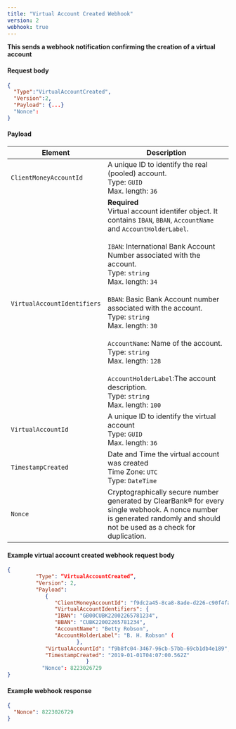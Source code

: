 ```yaml
---
title: "Virtual Account Created Webhook"
version: 2
webhook: true
---
```


**This sends a webhook notification confirming the creation of a virtual account**

#### Request body

```json
{
  "Type":"VirtualAccountCreated",
  "Version":2,
  "Payload": {...}
  "Nonce":
}
```

#### Payload
| Element                     | Description                                                                                                                                                                                        |
|-----------------------------|----------------------------------------------------------------------------------------------------------------------------------------------------------------------------------------------------|
| `ClientMoneyAccountId`      | A unique ID to identify the real (pooled) account.<br /> Type: `GUID`<br /> Max. length: `36`                                                                |
| `VirtualAccountIdentifiers` | **Required**<br />Virtual account identifer object. It contains `IBAN`, `BBAN`, `AccountName` and `AccountHolderLabel`. <br /><br />`IBAN`: International Bank Account Number associated with the account.<br /> Type: `string`  <br /> Max. length: `34` <br /><br />  `BBAN`: Basic Bank Account number associated with the account.<br /> Type: `string` <br /> Max. length: `30` <br /><br />`AccountName`: Name of the account. <br /> Type: `string`<br /> Max. length: `128`<br /><br />`AccountHolderLabel`:The account description. <br /> Type: `string` <br /> Max. length: `100` |
| `VirtualAccountId`          | A unique ID to identify the virtual account <br />Type: `GUID` <br /> Max. length: `36`                                                                                                           |
| `TimestampCreated`          | Date and Time the virtual account was created<br /> Time Zone: `UTC`<br /> Type: `DateTime`                                                                                                         |
| `Nonce`                 | Cryptographically secure number generated by ClearBank® for every single webhook. A nonce number is generated randomly and should not be used as a check for duplication. |


#### Example virtual account created webhook request body

```json
{
         "Type": “VirtualAccountCreated”,
         "Version": 2,
         "Payload":
            {
               "ClientMoneyAccountId": "f9dc2a45-8ca8-8ade-d226-c90f4fa73203",
               "VirtualAccountIdentifiers": {
               "IBAN": "GB00CUBK22002265781234",
               "BBAN": "CUBK22002265781234",
               "AccountName": "Betty Robson",
               "AccountHolderLabel": "B. H. Robson" (
                      },
            "VirtualAccountId": "f9b8fc04-3467-96cb-57bb-69cb1db4e189",
            "TimestampCreated": "2019-01-01T04:07:00.562Z"
                         }
           "Nonce": 8223026729
}
```

#### Example webhook response

```json
{
  "Nonce": 8223026729
}
```
